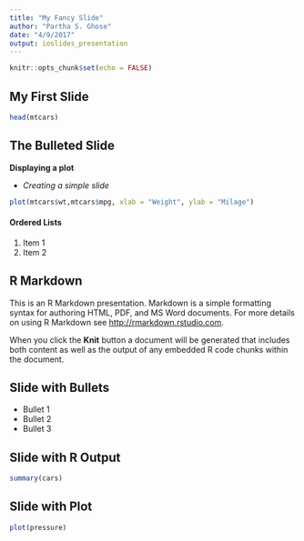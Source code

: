 ```yaml
---
title: "My Fancy Slide"
author: "Partha S. Ghose"
date: "4/9/2017"
output: ioslides_presentation
---
```


```r
knitr::opts_chunk$set(echo = FALSE)
```

## My First Slide

```r
head(mtcars)
```



## The Bulleted Slide
**Displaying a plot**

- *Creating a simple slide*
```r
plot(mtcars$wt,mtcars$mpg, xlab = "Weight", ylab = "Milage")
```

#### Ordered Lists
1. Item 1
2. Item 2


## R Markdown

This is an R Markdown presentation. Markdown is a simple formatting syntax for authoring HTML, PDF, and MS Word documents. For more details on using R Markdown see <http://rmarkdown.rstudio.com>.

When you click the **Knit** button a document will be generated that includes both content as well as the output of any embedded R code chunks within the document.

## Slide with Bullets

- Bullet 1
- Bullet 2
- Bullet 3

## Slide with R Output

```r
summary(cars)
```

## Slide with Plot

```r
plot(pressure)
```

